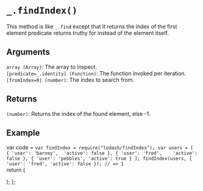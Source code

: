 # `_.findIndex()`

This method is like `_.find` except that it returns the index of the first element predicate returns truthy for instead of the element itself.

## Arguments
`array (Array)`: The array to inspect.  
`[predicate=_.identity] (Function)`: The function invoked per iteration.  
`[fromIndex=0] (number)`: The index to search from.  

## Returns
`(number)`: Returns the index of the found element, else -1.

## Example


var code =  `var findIndex = require("lodash/findIndex");
var users = [
  { 'user': 'barney',  'active': false },
  { 'user': 'fred',    'active': false },
  { 'user': 'pebbles', 'active': true }
];
findIndex(users, { 'user': 'fred', 'active': false });
// => 1
`   
  return (
    <div>
      <Embed source={code} />
    </div>
  );
};

<Demo/>

